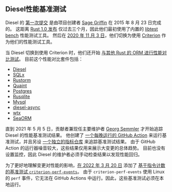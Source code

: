 ## Diesel性能基准测试

Diesel 的 [第一次提交][github diesel first commit] 是由项目创建者 [Sage Griffin][github sgrif] 在 2015 年 8 月 23 日完成的。 这距离 [Rust 1.0 发布][rust v1] 仅过去三个月，因此他们最初使用了内置的 [libtest bench][libtest bench] 性能测试工具。 然后在 [2020 年 11 月 3 日][github diesel 2507]，他们切换为使用 [Criterion][criterion] 作为他们的性能测试工具。

当 Diesel 切换到使用 Criterion 时，他们还开始 [与其他 Rust 的 ORM 进行性能对比测试][github diesel bench]。 目前这个性能对比套件包括：

- [Diesel][github diesel]
- [SQLx][github sqlx]
- [Rustorm][github rustorm]
- [Quaint][github quaint]
- [Postgres][github postgres]
- [Rusqlite][github rusqlite]
- [Mysql][github mysql]
- [diesel-async][github diesel async]
- [wtx][github wtx]
- [SeaORM][github seaorm]

直到 2021 年 5 月 5 日，贡献者兼现任主要维护者 [Georg Semmler][github weiznich] 才开始追踪 Diesel 的性能基准测试结果。 他创建了 [一个每晚运行的 GitHub Action][github actions diesel metrics] 来运行基准测试，并且另设 [一个独立的指标仓库][github diesel metrics] 来追踪基准测试结果。 由于 GitHub Action 的运行器噪音较大，这些结果仅用来展示大变更的总体趋势。 目前也没有设置监控，因此 Diesel 的维护者必须手动检查结果以发现性能回归。

为了更好地理解变更对性能的影响，[在 2022 年 3 月 20 日][github diesel 3103] 添加了 [基于指令计数的基准测试 `criterion-perf-events`][github criterion perf events]。 由于 `criterion-perf-events` 使用 Linux 的 `perf` 事件，它无法在 GitHub Actions 中运行。因此，这些基准测试必须在本地运行。

[github diesel first commit]: https://github.com/diesel-rs/diesel/commit/b6b65709ae0c4591713d286273afc293f4e36ca1
[github sgrif]: https://github.com/sgrif
[rust v1]: https://blog.rust-lang.org/2015/05/15/Rust-1.0.html
[github diesel 2507]: https://github.com/diesel-rs/diesel/pull/2507
[github diesel bench]: https://github.com/diesel-rs/diesel/tree/master/diesel_bench
[github diesel]: https://github.com/diesel-rs/diesel
[github sqlx]: https://github.com/launchbadge/sqlx
[github rustorm]: https://github.com/ivanceras/rustorm
[github quaint]: https://github.com/prisma/quaint
[github postgres]: https://github.com/sfackler/rust-postgres
[github rusqlite]: https://github.com/rusqlite/rusqlite
[github mysql]: https://github.com/blackbeam/rust-mysql-simple
[github diesel async]: https://github.com/weiznich/diesel_async
[github wtx]: https://github.com/c410-f3r/wtx
[github seaorm]: https://github.com/SeaQL/sea-orm
[github weiznich]: https://github.com/weiznich
[github diesel metrics]: https://github.com/diesel-rs/metrics
[github actions diesel metrics]: https://github.com/diesel-rs/diesel/commit/f585d63ce573259fc848ff2d561fe5e86faadd6e
[github criterion perf events]: https://github.com/jbreitbart/criterion-perf-events
[github diesel 3103]: https://github.com/diesel-rs/diesel/pull/3103

[libtest bench]: /zh/learn/benchmarking/rust/libtest-bench/
[criterion]: /zh/learn/benchmarking/rust/criterion/
